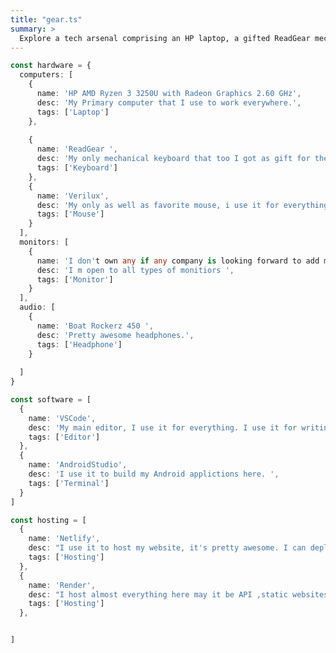 ```yaml
---
title: "gear.ts"
summary: >
  Explore a tech arsenal comprising an HP laptop, a gifted ReadGear mechanical keyboard, and a Verilux mouse with captivating lights. Open to monitor sponsorships. Software tools include VSCode and AndroidStudio, while hosting relies on Netlify and Render for seamless deployment.
---
```


```ts
const hardware = {
  computers: [
    {
      name: 'HP AMD Ryzen 3 3250U with Radeon Graphics 2.60 GHz',
      desc: 'My Primary computer that I use to work everywhere.',
      tags: ['Laptop']
    },
    
    {
      name: 'ReadGear ',
      desc: 'My only mechanical keyboard that too I got as gift for the internship I did',
      tags: ['Keyboard']
    },
    {
      name: 'Verilux',
      desc: 'My only as well as favorite mouse, i use it for everything and the main reason for buying it was it's cool lights',
      tags: ['Mouse']
    }
  ],
  monitors: [
    {
      name: 'I don't own any if any company is looking forward to add me on their PR list i would be more than happy !!! ',
      desc: 'I m open to all types of monitiors ',
      tags: ['Monitor']
    }
  ],
  audio: [
    {
      name: 'Boat Rockerz 450 ',
      desc: 'Pretty awesome headphones.',
      tags: ['Headphone']
    }
   
  ]
}

const software = [
  {
    name: 'VSCode',
    desc: 'My main editor, I use it for everything. I use it for writing code, writing notes, writing this page, and even writing this list.',
    tags: ['Editor']
  },
  {
    name: 'AndroidStudio',
    desc: 'I use it to build my Android applictions here. ',
    tags: ['Terminal']
  }
]

const hosting = [
  {
    name: 'Netlify',
    desc: "I use it to host my website, it's pretty awesome. I can deploy my website with just a git push.",
    tags: ['Hosting']
  },
  {
    name: 'Render',
    desc: "I host almost everything here may it be API ,static websites or my React , Next apps",
    tags: ['Hosting']
  },


]
```
